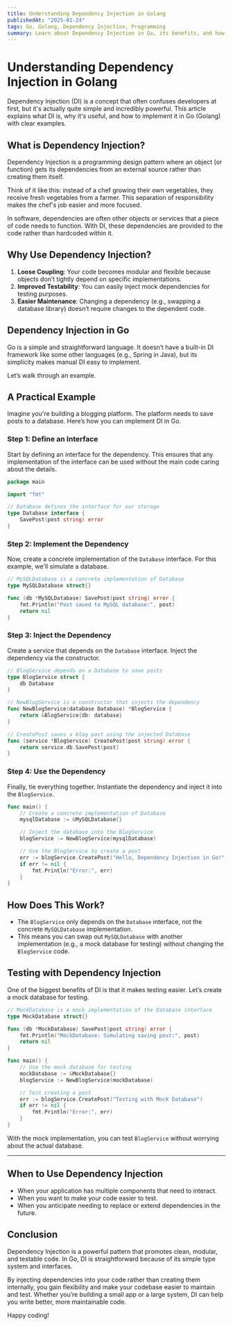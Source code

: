 ```yaml
---
title: Understanding Dependency Injection in Golang  
publishedAt: "2025-01-24"  
tags: Go, Golang, Dependency Injection, Programming  
summary: Learn about Dependency Injection in Go, its benefits, and how to implement it with practical examples.  
---
```


# **Understanding Dependency Injection in Golang**

Dependency Injection (DI) is a concept that often confuses developers at first, but it's actually quite simple and incredibly powerful. This article explains what DI is, why it's useful, and how to implement it in Go (Golang) with clear examples.

## **What is Dependency Injection?**

Dependency Injection is a programming design pattern where an object (or function) gets its dependencies from an external source rather than creating them itself.

Think of it like this: instead of a chef growing their own vegetables, they receive fresh vegetables from a farmer. This separation of responsibility makes the chef's job easier and more focused.

In software, dependencies are often other objects or services that a piece of code needs to function. With DI, these dependencies are provided to the code rather than hardcoded within it.


## **Why Use Dependency Injection?**

1. **Loose Coupling**: Your code becomes modular and flexible because objects don’t tightly depend on specific implementations.
2. **Improved Testability**: You can easily inject mock dependencies for testing purposes.
3. **Easier Maintenance**: Changing a dependency (e.g., swapping a database library) doesn’t require changes to the dependent code.

## **Dependency Injection in Go**

Go is a simple and straightforward language. It doesn’t have a built-in DI framework like some other languages (e.g., Spring in Java), but its simplicity makes manual DI easy to implement.

Let’s walk through an example.

## **A Practical Example**

Imagine you're building a blogging platform. The platform needs to save posts to a database. Here’s how you can implement DI in Go.

### **Step 1: Define an Interface**
Start by defining an interface for the dependency. This ensures that any implementation of the interface can be used without the main code caring about the details.

```go
package main

import "fmt"

// Database defines the interface for our storage
type Database interface {
    SavePost(post string) error
}
```

### **Step 2: Implement the Dependency**
Now, create a concrete implementation of the `Database` interface. For this example, we'll simulate a database.

```go
// MySQLDatabase is a concrete implementation of Database
type MySQLDatabase struct{}

func (db *MySQLDatabase) SavePost(post string) error {
    fmt.Println("Post saved to MySQL database:", post)
    return nil
}
```

### **Step 3: Inject the Dependency**
Create a service that depends on the `Database` interface. Inject the dependency via the constructor.

```go
// BlogService depends on a Database to save posts
type BlogService struct {
    db Database
}

// NewBlogService is a constructor that injects the dependency
func NewBlogService(database Database) *BlogService {
    return &BlogService{db: database}
}

// CreatePost saves a blog post using the injected Database
func (service *BlogService) CreatePost(post string) error {
    return service.db.SavePost(post)
}
```

### **Step 4: Use the Dependency**
Finally, tie everything together. Instantiate the dependency and inject it into the `BlogService`.

```go
func main() {
    // Create a concrete implementation of Database
    mysqlDatabase := &MySQLDatabase{}

    // Inject the database into the BlogService
    blogService := NewBlogService(mysqlDatabase)

    // Use the BlogService to create a post
    err := blogService.CreatePost("Hello, Dependency Injection in Go!")
    if err != nil {
        fmt.Println("Error:", err)
    }
}
```

## **How Does This Work?**

- The `BlogService` only depends on the `Database` interface, not the concrete `MySQLDatabase` implementation.
- This means you can swap out `MySQLDatabase` with another implementation (e.g., a mock database for testing) without changing the `BlogService` code.


## **Testing with Dependency Injection**

One of the biggest benefits of DI is that it makes testing easier. Let’s create a mock database for testing.

```go
// MockDatabase is a mock implementation of the Database interface
type MockDatabase struct{}

func (db *MockDatabase) SavePost(post string) error {
    fmt.Println("MockDatabase: Simulating saving post:", post)
    return nil
}

func main() {
    // Use the mock database for testing
    mockDatabase := &MockDatabase{}
    blogService := NewBlogService(mockDatabase)

    // Test creating a post
    err := blogService.CreatePost("Testing with Mock Database")
    if err != nil {
        fmt.Println("Error:", err)
    }
}
```

With the mock implementation, you can test `BlogService` without worrying about the actual database.

---

## **When to Use Dependency Injection**

- When your application has multiple components that need to interact.
- When you want to make your code easier to test.
- When you anticipate needing to replace or extend dependencies in the future.


## **Conclusion**

Dependency Injection is a powerful pattern that promotes clean, modular, and testable code. In Go, DI is straightforward because of its simple type system and interfaces.

By injecting dependencies into your code rather than creating them internally, you gain flexibility and make your codebase easier to maintain and test. Whether you’re building a small app or a large system, DI can help you write better, more maintainable code.

Happy coding!
